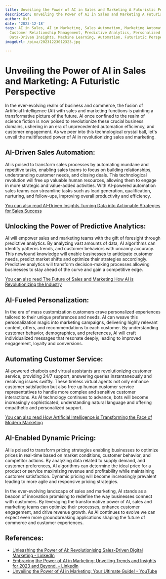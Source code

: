 ```yaml
---
title: Unveiling the Power of AI in Sales and Marketing A Futuristic Perspective
description: Unveiling the Power of AI in Sales and Marketing A Futuristic Perspective
author: Usf
date: '2023-12-18'
tags: AI in Sales, AI in Marketing, Sales Automation, Marketing Automation, AI-powered
  Customer Relationship Management, Predictive Analytics, Personalized Marketing,
  Data-Driven Insights, Machine Learning, Automation, Futuristic Perspective
imageUrl: /pixa/20231223012323.jpg

---
```

# Unveiling the Power of AI in Sales and Marketing:  A Futuristic  Perspective

In the ever-evolving realm of business and commerce, the fusion  of Artificial  Intelligence (AI) with sales and marketing functions is painting a  transformative picture of the future. AI once confined to the realm of  science fiction is  now poised to revolutionize these crucial business domains, ushering in an era of unprecedented automation efficiency, and customer engagement. As we peer into this technological crystal ball, let's unveil the multifaceted  power of AI in revolutionizing sales and marketing.

## AI-Driven Sales Automation:

AI is poised to transform sales processes  by automating mundane and repetitive tasks, enabling sales teams to focus on building relationships, understanding  customer needs, and closing deals. This technological revolution will free up valuable human resources, allowing them to engage in more strategic and value-added activities. With AI-powered automation sales teams  can streamline tasks such as lead generation, qualification,  nurturing, and follow-ups, improving overall productivity and efficiency.

[You  can also read AI-Driven Insights Turning Data into  Actionable Strategies for Sales  Success](AI-Driven%20Insights%20Turning%20Data%20into%20Actionable%20Strategies%20for%20Sales%20Success)


## Unlocking the Power of  Predictive Analytics:

AI will empower sales and marketing teams with the gift of foresight through predictive analytics. By  analyzing vast amounts of data,  AI algorithms can identify patterns trends, and customer behaviors with uncanny accuracy. This newfound knowledge will enable businesses to anticipate customer needs, predict market shifts and optimize their strategies accordingly.  Predictive analytics will transform decision-making processes allowing businesses to stay ahead of the curve and gain a competitive edge.

[You can also  read The Future of Sales  and  Marketing How  AI is Revolutionizing the Industry](The%20Future%20of%20Sales%20and%20Marketing%20How%20AI%20is%20Revolutionizing%20the%20Industry)


## AI-Fueled Personalization:

In the era of  mass customization customers  crave personalized experiences tailored to  their unique preferences and needs. AI can weave this personalization  magic  into  marketing campaigns, delivering  highly  relevant content,  offers, and recommendations to each customer. By understanding customer behavior, demographics, and preferences, AI will craft individualized messages  that resonate deeply, leading to improved engagement, loyalty and conversions.

## Automating Customer Service:

AI-powered chatbots and virtual assistants are  revolutionizing customer service, providing 24/7 support, answering  queries instantaneously and resolving issues swiftly. These tireless virtual agents not only enhance customer satisfaction but also free up human customer service representatives  to handle more complex and sensitive customer interactions. As AI technology continues to advance, bots will become increasingly sophisticated, understanding natural language  and offering empathetic and personalized support.

[You can  also read How Artificial Intelligence is Transforming the Face of Modern Marketing](How%20Artificial%20Intelligence%20is%20Transforming%20the%20Face%20of%20Modern%20Marketing)


## AI-Enabled Dynamic Pricing:

AI is poised to transform pricing strategies enabling businesses  to optimize  prices in real-time based on market conditions, customer behavior, and competitor actions. By analyzing data related to supply demand, and  customer preferences,  AI algorithms can determine the ideal price for a product or service maximizing revenue  and profitability while maintaining  customer satisfaction. Dynamic pricing will become increasingly prevalent leading  to more agile and responsive pricing  strategies.

In the ever-evolving landscape of sales and  marketing, AI stands as a beacon of innovation  promising to redefine the way businesses connect with customers. By leveraging  the transformative power of AI,  sales  and marketing teams can optimize  their processes, enhance customer engagement, and drive  revenue growth. As AI continues to evolve we can expect even more groundbreaking applications shaping the future of commerce and customer experiences.

## References:
- [Unleashing the Power of AI: Revolutionising Sales-Driven Digital Marketing - LinkedIn](https://www.linkedin.com/pulse/unleashing-power-ai-revolutionising-sales-driven-remmone-mareme-mba-)
- [Embracing the Power of AI in Marketing: Unveiling Trends and Insights for 2023 and Beyond. - LinkedIn](https://www.linkedin.com/pulse/embracing-power-ai-marketing-unveiling-trends-2023-renato-cassinelli)
- [Unveiling the Power of AI in Marketing: Your Ultimate Guide! - YouTube](https://youtube.com/watch?v=axOs0yJ-QFA)
